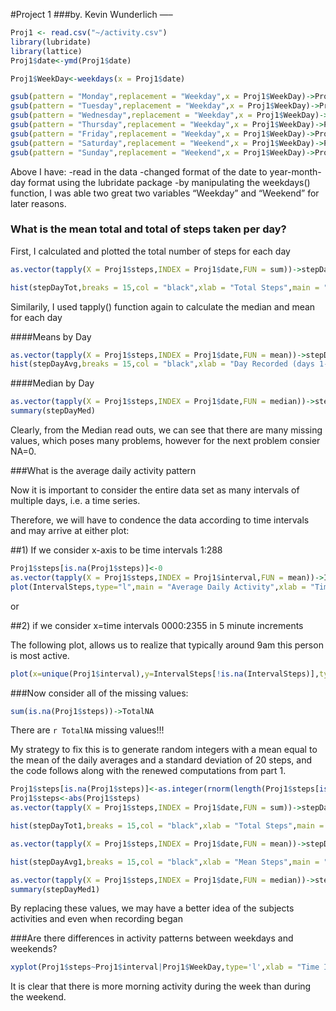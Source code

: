 #Project 1
###by. Kevin Wunderlich
-----

```r
Proj1 <- read.csv("~/activity.csv")
library(lubridate)
library(lattice)
Proj1$date<-ymd(Proj1$date)

Proj1$WeekDay<-weekdays(x = Proj1$date)

gsub(pattern = "Monday",replacement = "Weekday",x = Proj1$WeekDay)->Proj1$WeekDay
gsub(pattern = "Tuesday",replacement = "Weekday",x = Proj1$WeekDay)->Proj1$WeekDay
gsub(pattern = "Wednesday",replacement = "Weekday",x = Proj1$WeekDay)->Proj1$WeekDay
gsub(pattern = "Thursday",replacement = "Weekday",x = Proj1$WeekDay)->Proj1$WeekDay
gsub(pattern = "Friday",replacement = "Weekday",x = Proj1$WeekDay)->Proj1$WeekDay
gsub(pattern = "Saturday",replacement = "Weekend",x = Proj1$WeekDay)->Proj1$WeekDay
gsub(pattern = "Sunday",replacement = "Weekend",x = Proj1$WeekDay)->Proj1$WeekDay
```

Above I have:
-read in the data
-changed format of the date to year-month-day format using the lubridate package
-by manipulating the weekdays() function, I was able two great two variables "Weekday" and "Weekend" for later reasons.

### What is the mean total and total of steps taken per day?

First, I calculated and plotted the total number of steps for each day

```r

as.vector(tapply(X = Proj1$steps,INDEX = Proj1$date,FUN = sum))->stepDayTot

hist(stepDayTot,breaks = 15,col = "black",xlab = "Total Steps",main = "Histogram of Total Steps by Day",border = "white")

```

Similarily, I used tapply() function again to calculate the median and mean for each day

####Means by Day
```r
as.vector(tapply(X = Proj1$steps,INDEX = Proj1$date,FUN = mean))->stepDayAvg
hist(stepDayAvg,breaks = 15,col = "black",xlab = "Day Recorded (days 1-61)",main = "Histogram of Mean Steps by Day",border = "red")
```

####Median by Day

```r
as.vector(tapply(X = Proj1$steps,INDEX = Proj1$date,FUN = median))->stepDayMed
summary(stepDayMed)
```

Clearly, from the Median read outs, we can see that there are many missing values, which poses many problems, however for the next problem consier NA=0.

###What is the average daily activity pattern

Now it is important to consider the entire data set as many intervals of multiple days, i.e. a time series.

Therefore, we will have to condence the data according to time intervals and may arrive at either plot:


##1) If we consider x-axis to be time intervals 1:288

```r
Proj1$steps[is.na(Proj1$steps)]<-0
as.vector(tapply(X = Proj1$steps,INDEX = Proj1$interval,FUN = mean))->IntervalSteps
plot(IntervalSteps,type="l",main = "Average Daily Activity",xlab = "Time Intervals",ylab = "Step Count",col="black")
```

or


##2) if we consider x=time intervals 0000:2355 in 5 minute increments

The following plot, allows us to realize that typically around 9am this person is most active.

```r
plot(x=unique(Proj1$interval),y=IntervalSteps[!is.na(IntervalSteps)],type="l",main = "Average Daily Activity",xlab = "Time Intervals",ylab = "Step Count",col="black")
```

###Now consider all of the missing values:

```r
sum(is.na(Proj1$steps))->TotalNA
```

There are `r TotalNA ` missing values!!!

My strategy to fix this is to generate random integers with a mean equal to the mean of the daily averages and a standard deviation of 20 steps, and the code follows along with the renewed computations from part 1.

```r

Proj1$steps[is.na(Proj1$steps)]<-as.integer(rnorm(length(Proj1$steps[is.na(Proj1$steps)]),mean = mean(stepDayAvg,na.rm = TRUE),sd = 20))
Proj1$steps<-abs(Proj1$steps)
as.vector(tapply(X = Proj1$steps,INDEX = Proj1$date,FUN = sum))->stepDayTot1

hist(stepDayTot1,breaks = 15,col = "black",xlab = "Total Steps",main = "Histogram of Total Steps by Day",border = "white")

as.vector(tapply(X = Proj1$steps,INDEX = Proj1$date,FUN = mean))->stepDayAvg1

hist(stepDayAvg1,breaks = 15,col = "black",xlab = "Mean Steps",main = "Histogram of Mean Steps by Day",border = "red")

as.vector(tapply(X = Proj1$steps,INDEX = Proj1$date,FUN = median))->stepDayMed1
summary(stepDayMed1)
```
 
By replacing these values, we may have a better idea of the subjects activities and even when recording began



###Are there differences in activity patterns between weekdays and weekends?

```r
xyplot(Proj1$steps~Proj1$interval|Proj1$WeekDay,type='l',xlab = "Time Interval",ylab = "Steps Taken",main="Steps Taken Weekend vs Weekday")

```

It is clear that there is more morning activity during the week than during the weekend.





